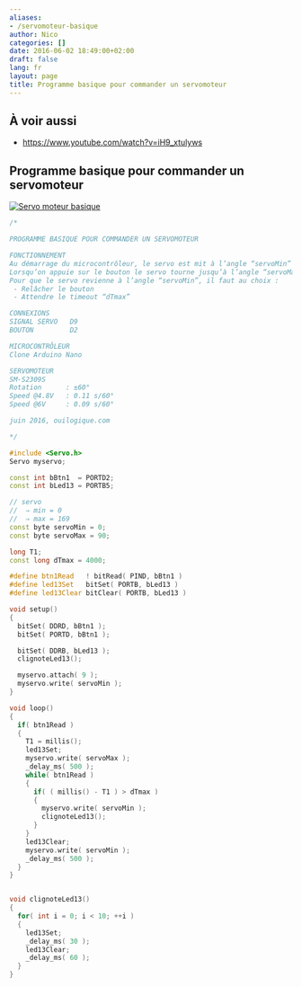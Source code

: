 ```yaml
---
aliases:
- /servomoteur-basique
author: Nico
categories: []
date: 2016-06-02 18:49:00+02:00
draft: false
lang: fr
layout: page
title: Programme basique pour commander un servomoteur
---
```


## À voir aussi

-   <https://www.youtube.com/watch?v=iH9_xtulyws>

## Programme basique pour commander un servomoteur

[![Servo moteur basique][img_1]][img_1]

[img_1]: ./images/2016-06-02-servomoteur-basique_lowres.jpg

```c++
/*

PROGRAMME BASIQUE POUR COMMANDER UN SERVOMOTEUR

FONCTIONNEMENT
Au démarrage du microcontrôleur, le servo est mit à l’angle “servoMin”
Lorsqu’on appuie sur le bouton le servo tourne jusqu’à l’angle “servoMax”
Pour que le servo revienne à l’angle “servoMin”, il faut au choix :
 - Relâcher le bouton
 - Attendre le timeout “dTmax”

CONNEXIONS
SIGNAL SERVO   D9
BOUTON         D2

MICROCONTRÔLEUR
Clone Arduino Nano

SERVOMOTEUR
SM-S2309S
Rotation      : ±60°
Speed @4.8V   : 0.11 s/60°
Speed @6V     : 0.09 s/60°

juin 2016, ouilogique.com

*/

#include <Servo.h>
Servo myservo;

const int bBtn1  = PORTD2;
const int bLed13 = PORTB5;

// servo
//  ⇒ min = 0
//  ⇒ max = 169
const byte servoMin = 0;
const byte servoMax = 90;

long T1;
const long dTmax = 4000;

#define btn1Read   ! bitRead( PIND, bBtn1 )
#define led13Set   bitSet( PORTB, bLed13 )
#define led13Clear bitClear( PORTB, bLed13 )

void setup()
{
  bitSet( DDRD, bBtn1 );
  bitSet( PORTD, bBtn1 );

  bitSet( DDRB, bLed13 );
  clignoteLed13();

  myservo.attach( 9 );
  myservo.write( servoMin );
}

void loop()
{
  if( btn1Read )
  {
    T1 = millis();
    led13Set;
    myservo.write( servoMax );
    _delay_ms( 500 );
    while( btn1Read )
    {
      if( ( millis() - T1 ) > dTmax )
      {
        myservo.write( servoMin );
        clignoteLed13();
      }
    }
    led13Clear;
    myservo.write( servoMin );
    _delay_ms( 500 );
  }
}


void clignoteLed13()
{
  for( int i = 0; i < 10; ++i )
  {
    led13Set;
    _delay_ms( 30 );
    led13Clear;
    _delay_ms( 60 );
  }
}
```
